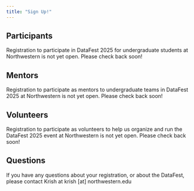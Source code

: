```yaml
---
title: "Sign Up!"
---
```


## Participants

Registration to participate in DataFest 2025 for undergraduate students at Northwestern is not yet open. Please check back soon! 

## Mentors

Registration to participate as mentors to undergraduate teams in DataFest 2025 at Northwestern is not yet open. Please check back soon!

## Volunteers

Registration to participate as volunteers to help us organize and run the DataFest 2025 event at Northwestern is not yet open. Please check back soon!

## Questions

If you have any questions about your registration, or about the DataFest, please contact Krish at krish [at] northwestern.edu